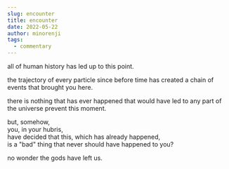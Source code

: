 ```yaml
---
slug: encounter
title: encounter
date: 2022-05-22
author: minorenji
tags:
  - commentary
---
```


all of human history has led up to this point.

the trajectory of every particle since before time has created a chain of events that brought you here. 

there is nothing that has ever happened that would have led to any part of the universe prevent this moment.

but, somehow,   
you, in your hubris,  
have decided that this, which has already happened,  
is a "bad" thing that never should have happened to you?

no wonder the gods have left us.  